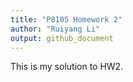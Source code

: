```yaml
---
title: "P8105 Homework 2"
author: "Ruiyang Li"
output: github_document
---
```


This is my solution to HW2.

